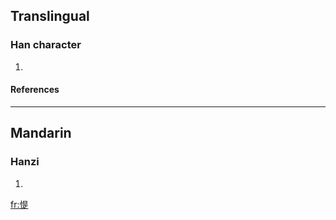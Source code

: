 ==Translingual==
===Han character===
{{Han char|rn=61|rad=心|as=09|sn=12|four=9608<sub>1</sub>|canj=心日一人 (PAMO)}}
# {{defn|Han|sort=心09}}
====References====
{{Han ref|kx=0393.180|dkj=10882|dj=0729.140|hdz=42327.100|uh=60FF|ud=24831|bh=D94E|bd=55630}}

----
==Mandarin==
===Hanzi===
{{cmn-hanzi|pin=[[tí]] ([[ti2]])|wg=t'i<sup>2</sup>}}
# {{defn|Mandarin}}

[[fr:惿]]